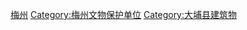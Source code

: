 [[Category:广东县级文物保护单位|梅州]]
[[Category:梅州文物保护单位|Category:梅州文物保护单位]]
[[Category:大埔县建筑物|Category:大埔县建筑物]]